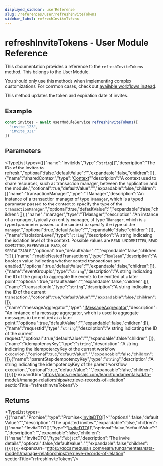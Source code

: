```yaml
---
displayed_sidebar: userReference
slug: /references/user/refreshInviteTokens
sidebar_label: refreshInviteTokens
---
```



# refreshInviteTokens - User Module Reference

This documentation provides a reference to the `refreshInviteTokens` method. This belongs to the User Module.

<Note>

You should only use this methods when implementing complex customizations. For common cases, check out [available workflows instead](/medusa-workflows-reference).

</Note>

This method updates the token and expiration date of invites.

## Example

```ts
const invites = await userModuleService.refreshInviteTokens([
  "invite_123",
  "invite_321"
])
```

## Parameters

<TypeList types={[{"name":"inviteIds","type":"`string`[]","description":"The IDs of the invites to refresh.","optional":false,"defaultValue":"","expandable":false,"children":[]},{"name":"sharedContext","type":"[Context](../../../interfaces/user.Context/page.mdx)","description":"A context used to share resources, such as transaction manager, between the application and the module.","optional":true,"defaultValue":"","expandable":false,"children":[{"name":"transactionManager","type":"TManager","description":"An instance of a transaction manager of type `TManager`, which is a typed parameter passed to the context to specify the type of the `transactionManager`.","optional":true,"defaultValue":"","expandable":false,"children":[]},{"name":"manager","type":"TManager","description":"An instance of a manager, typically an entity manager, of type `TManager`, which is a typed parameter passed to the context to specify the type of the `manager`.","optional":true,"defaultValue":"","expandable":false,"children":[]},{"name":"isolationLevel","type":"`string`","description":"A string indicating the isolation level of the context. Possible values are `READ UNCOMMITTED`, `READ COMMITTED`, `REPEATABLE READ`, or `SERIALIZABLE`.","optional":true,"defaultValue":"","expandable":false,"children":[]},{"name":"enableNestedTransactions","type":"`boolean`","description":"A boolean value indicating whether nested transactions are enabled.","optional":true,"defaultValue":"","expandable":false,"children":[]},{"name":"eventGroupId","type":"`string`","description":"A string indicating the ID of the group to aggregate the events to be emitted at a later point.","optional":true,"defaultValue":"","expandable":false,"children":[]},{"name":"transactionId","type":"`string`","description":"A string indicating the ID of the current transaction.","optional":true,"defaultValue":"","expandable":false,"children":[]},{"name":"messageAggregator","type":"[IMessageAggregator](../../../interfaces/user.IMessageAggregator/page.mdx)","description":"An instance of a message aggregator, which is used to aggregate messages to be emitted at a later point.","optional":true,"defaultValue":"","expandable":false,"children":[]},{"name":"requestId","type":"`string`","description":"A string indicating the ID of the current request.","optional":true,"defaultValue":"","expandable":false,"children":[]},{"name":"idempotencyKey","type":"`string`","description":"A string indicating the idempotencyKey of the current workflow execution.","optional":true,"defaultValue":"","expandable":false,"children":[]},{"name":"parentStepIdempotencyKey","type":"`string`","description":"A string indicating the idempotencyKey of the parent workflow execution.","optional":true,"defaultValue":"","expandable":false,"children":[]}]}]} expandUrl="https://docs.medusajs.com/learn/fundamentals/data-models/manage-relationships#retrieve-records-of-relation" sectionTitle="refreshInviteTokens"/>

## Returns

<TypeList types={[{"name":"Promise","type":"Promise&#60;[InviteDTO](../../../interfaces/user.InviteDTO/page.mdx)[]&#62;","optional":false,"defaultValue":"","description":"The updated invites.","expandable":false,"children":[{"name":"InviteDTO[]","type":"[InviteDTO](../../../interfaces/user.InviteDTO/page.mdx)[]","optional":false,"defaultValue":"","description":"","expandable":false,"children":[{"name":"InviteDTO","type":"`object`","description":"The invite details.","optional":false,"defaultValue":"","expandable":false,"children":[]}]}]}]} expandUrl="https://docs.medusajs.com/learn/fundamentals/data-models/manage-relationships#retrieve-records-of-relation" sectionTitle="refreshInviteTokens"/>
